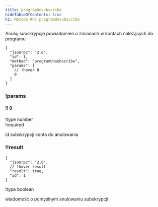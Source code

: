 ```yaml
---
title: programUnsubscribe
hideTableOfContents: true
h1: Metoda RPC programUnsubscribe
---
```


Anuluj subskrypcję powiadomień o zmianach w kontach należących do programu

<APIMethod>

```jsonc !!request
{
  "jsonrpc": "2.0",
  "id": 1,
  "method": "programUnsubscribe",
  "params": [
    // !hover 0
    0
  ]
}
```

### !params

#### !! 0

!type number  
!required

id subskrypcji konta do anulowania

### !!result

```jsonc !response
{
  "jsonrpc": "2.0",
  // !hover result
  "result": true,
  "id": 1
}
```

!type boolean

wiadomość o pomyślnym anulowaniu subskrypcji

</APIMethod>
